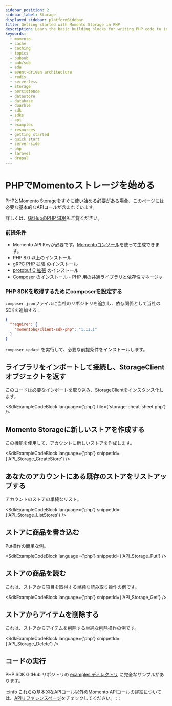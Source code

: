 ```yaml
---
sidebar_position: 2
sidebar_label: Storage
displayed_sidebar: platformSidebar
title: Getting started with Momento Storage in PHP
description: Learn the basic building blocks for writing PHP code to interact with Momento Storage.
keywords:
  - momento
  - cache
  - caching
  - topics
  - pubsub
  - pub/sub
  - eda
  - event-driven architecture
  - redis
  - serverless
  - storage
  - persistence
  - datastore
  - database
  - duarble
  - sdk
  - sdks
  - api
  - examples
  - resources
  - getting started
  - quick start
  - server-side
  - php
  - laravel
  - drupal
---
```



# PHPでMomentoストレージを始める

PHPとMomento Storageをすぐに使い始める必要がある場合、このページには必要な基本的なAPIコールが含まれています。

詳しくは、[GitHubのPHP SDK](https://github.com/momentohq/client-sdk-php)もご覧ください。

### 前提条件

* Momento API Keyが必要です。[Momentoコンソール](https://console.gomomento.com/)を使って生成できます。
* PHP 8.0 以上のインストール
* [gRPC PHP 拡張](https://github.com/grpc/grpc/blob/master/src/php/README.md) のインストール
* [protobuf C 拡張](https://developers.google.com/google-ads/api/docs/client-libs/php/protobuf#c_implementation) のインストール
* [Composer](https://getcomposer.org/doc/00-intro.md) のインストール - PHP 用の共通ライブラリと依存性マネージャ

### PHP SDKを取得するためにcomposerを設定する

`composer.json`ファイルに当社のリポジトリを追加し、依存関係として当社のSDKを追加する：

```json
{
  "require": {
    "momentohq/client-sdk-php": "1.11.1"
  }
}
```

`composer update` を実行して、必要な前提条件をインストールします。

## ライブラリをインポートして接続し、StorageClientオブジェクトを返す

このコードは必要なインポートを取り込み、StorageClientをインスタンス化します。

<SdkExampleCodeBlock language={'php'} file={'storage-cheat-sheet.php'} />

## Momento Storageに新しいストアを作成する
この機能を使用して、アカウントに新しいストアを作成します。

<SdkExampleCodeBlock language={'php'} snippetId={'API_Storage_CreateStore'} />

## あなたのアカウントにある既存のストアをリストアップする
アカウントのストアの単純なリスト。

<SdkExampleCodeBlock language={'php'} snippetId={'API_Storage_ListStores'} />

## ストアに商品を書き込む
Put操作の簡単な例。

<SdkExampleCodeBlock language={'php'} snippetId={'API_Storage_Put'} />

## ストアの商品を読む
これは、ストアから項目を取得する単純な読み取り操作の例です。

<SdkExampleCodeBlock language={'php'} snippetId={'API_Storage_Get'} />

## ストアからアイテムを削除する
これは、ストアからアイテムを削除する単純な削除操作の例です。

<SdkExampleCodeBlock language={'php'} snippetId={'API_Storage_Delete'} />

## コードの実行

PHP SDK GitHub リポジトリの [examples ディレクトリ](https://github.com/momentohq/client-sdk-php/blob/main/examples) に完全なサンプルがあります。

:::info
これらの基本的なAPIコール以外のMomento APIコールの詳細については、[APIリファレンスページ](/storage/develop/api-reference/index.mdx)をチェックしてください。
:::
